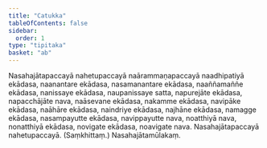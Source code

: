 ```yaml
---
title: "Catukka"
tableOfContents: false
sidebar:
  order: 1
type: "tipitaka"
basket: "ab"
---
```



<DynamicBreadcrumb />

<Paragraph number="1197">
Nasahajātapaccayā nahetupaccayā naārammaṇapaccayā naadhipatiyā ekādasa, naanantare ekādasa, nasamanantare ekādasa, naaññamaññe ekādasa, nanissaye ekādasa, naupanissaye satta, napurejāte ekādasa, napacchājāte nava, naāsevane ekādasa, nakamme ekādasa, navipāke ekādasa, naāhāre ekādasa, naindriye ekādasa, najhāne ekādasa, namagge ekādasa, nasampayutte ekādasa, navippayutte nava, noatthiyā nava, nonatthiyā ekādasa, novigate ekādasa, noavigate nava.
</Paragraph>

<Paragraph number="1198" type="center">
Nasahajātapaccayā nahetupaccayā. (Saṃkhittaṃ.)

</Paragraph>

<Paragraph number="1199" type="center">
Nasahajātamūlakaṃ.
</Paragraph>